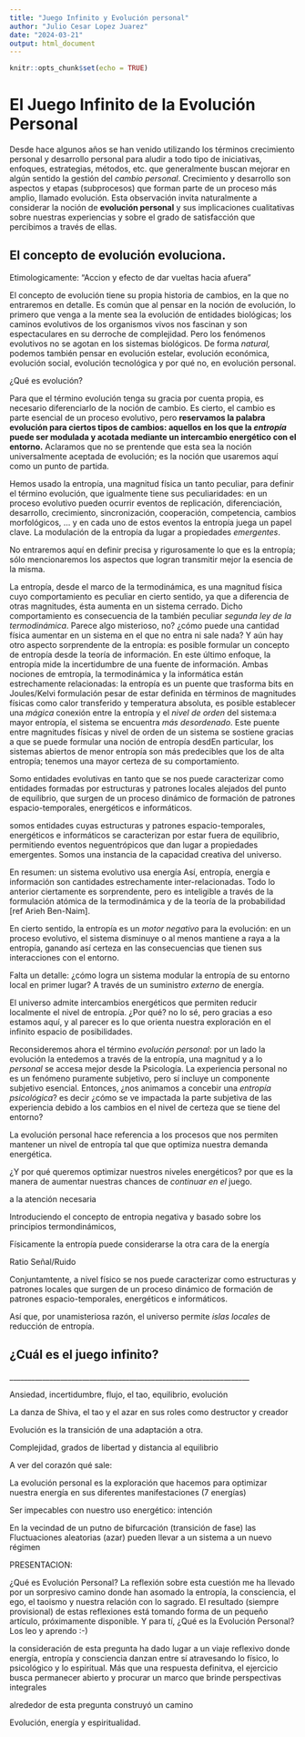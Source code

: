 ```yaml
---
title: "Juego Infinito y Evolución personal"
author: "Julio Cesar Lopez Juarez"
date: "2024-03-21"
output: html_document
---
```


```r
knitr::opts_chunk$set(echo = TRUE)
```

# El Juego Infinito de la Evolución Personal

Desde hace algunos años se han venido utilizando los términos crecimiento personal y desarrollo personal para aludir a todo tipo de iniciativas, enfoques, estrategias, métodos, etc. que generalmente buscan mejorar en algún sentido la gestión del *cambio personal*. Crecimiento y desarrollo son aspectos y etapas (subprocesos) que forman parte de un proceso más amplio, llamado evolución. Esta observación invita naturalmente a considerar la noción de **evolución personal** y sus implicaciones cualitativas sobre nuestras experiencias y sobre el grado de satisfacción que percibimos a través de ellas.

## El concepto de evolución evoluciona.

Etimologicamente: "Accion y efecto de dar vueltas hacia afuera"

El concepto de evolución tiene su propia historia de cambios, en la que no entraremos en detalle. Es común que al pensar en la noción de evolución, lo primero que venga a la mente sea la evolución de entidades biológicas; los caminos evolutivos de los organismos vivos nos fascinan y son espectaculares en su derroche de complejidad. Pero los fenómenos evolutivos no se agotan en los sistemas biológicos. De forma *natural,* podemos también pensar en evolución estelar, evolución económica, evolución social, evolución tecnológica y por qué no, en evolución personal.

¿Qué es evolución?

Para que el término evolución tenga su gracia por cuenta propia, es necesario diferenciarlo de la noción de cambio. Es cierto, el cambio es parte esencial de un proceso evolutivo, pero **reservamos la palabra evolución para ciertos tipos de cambios: aquellos en los que la *entropía* puede ser modulada y acotada mediante un intercambio energético con el entorno.** Aclaramos que no se prentende que esta sea la noción universalmente aceptada de evolución; es la noción que usaremos aquí como un punto de partida.

Hemos usado la entropía, una magnitud física un tanto peculiar, para definir el término evolución, que igualmente tiene sus peculiaridades: en un proceso evolutivo pueden ocurrir eventos de replicación, diferenciación, desarrollo, crecimiento, sincronización, cooperación, competencia, cambios morfológicos, ... y en cada uno de estos eventos la entropía juega un papel clave. La modulación de la entropía da lugar a propiedades *emergentes*.

No entraremos aquí en definir precisa y rigurosamente lo que es la entropía; sólo mencionaremos los aspectos que logran transmitir mejor la esencia de la misma.

La entropía, desde el marco de la termodinámica, es una magnitud física cuyo comportamiento es peculiar en cierto sentido, ya que a diferencia de otras magnitudes, ésta aumenta en un sistema cerrado. Dicho comportamiento es consecuencia de la también peculiar *segunda ley de la termodinámica*. Parece algo misterioso, no? ¿cómo puede una cantidad física aumentar en un sistema en el que no entra ni sale nada? Y aún hay otro aspecto sorprendente de la entropía: es posible formular un concepto de entropía desde la teoría de información. En este último enfoque, la entropía mide la incertidumbre de una fuente de información. Ambas nociones de emtropía, la termodinámica y la informática están estrechamente relacionadas: la entropía es un puente que trasforma bits en Joules/Kelvi formulación pesar de estar definida en términos de magnitudes físicas como calor transferido y temperatura absoluta, es posible establecer una *mágica* conexión entre la entropía y el *nivel de orden* del sistema:a mayor entropía, el sistema se encuentra *más desordenado*. Este puente entre magnitudes físicas y nivel de orden de un sistema se sostiene gracias a que se puede formular una noción de entropía desdEn particular, los sistemas abiertos de menor entropía son más predecibles que los de alta entropía; tenemos una mayor certeza de su comportamiento.

Somo entidades evolutivas en tanto que se nos puede caracterizar como entidades formadas por estructuras y patrones locales alejados del punto de equilibrio, que surgen de un proceso dinámico de formación de patrones espacio-temporales, energéticos e informáticos.

somos entidades cuyas estructuras y patrones espacio-temporales, energéticos e informáticos se caracterizan por estar fuera de equilibrio, permitiendo eventos neguentrópicos que dan lugar a propiedades emergentes. Somos una instancia de la capacidad creativa del universo.

En resumen: un sistema evolutivo usa energía Así, entropía, energía e información son cantidades estrechamente inter-relacionadas. Todo lo anterior ciertamente es sorprendente, pero es inteligible a través de la formulación atómica de la termodinámica y de la teoría de la probabilidad [ref Arieh Ben-Naim].

En cierto sentido, la entropía es un *motor negativo* para la evolución: en un proceso evolutivo, el sistema disminuye o al menos mantiene a raya a la entropía, ganando así certeza en las consecuencias que tienen sus interacciones con el entorno.

Falta un detalle: ¿cómo logra un sistema modular la entropía de su entorno local en primer lugar? A través de un suministro *externo* de energía.

El universo admite intercambios energéticos que permiten reducir localmente el nivel de entropía. ¿Por qué? no lo sé, pero gracias a eso estamos aquí, y al parecer es lo que orienta nuestra exploración en el infinito espacio de posibilidades.

Reconsideremos ahora el término *evolución personal*: por un lado la evolución la entedemos a través de la entropía, una magnitud y a lo *personal* se accesa mejor desde la Psicología. La experiencia personal no es un fenómeno puramente subjetivo, pero sí incluye un componente subjetivo esencial. Entonces, ¿nos animamos a concebir una *entropía psicológica*? es decir ¿cómo se ve impactada la parte subjetiva de las experiencia debido a los cambios en el nivel de certeza que se tiene del entorno?

La evolución personal hace referencia a los procesos que nos permiten mantener un nivel de entropía tal que que optimiza nuestra demanda energética.

¿Y por qué queremos optimizar nuestros niveles energéticos? por que es la manera de aumentar nuestras chances de *continuar en el* juego.

a la atención necesaria

Introduciendo el concepto de entropia negativa y basado sobre los principios termondinámicos,

Físicamente la entropía puede considerarse la otra cara de la energía

Ratio Señal/Ruido

Conjuntamtente, a nivel físico se nos puede caracterizar como estructuras y patrones locales que surgen de un proceso dinámico de formación de patrones espacio-temporales, energéticos e informáticos.

Así que, por unamisteriosa razón, el universo permite *islas locales* de reducción de entropía.

## ¿Cuál es el juego infinito?

\_\_\_\_\_\_\_\_\_\_\_\_\_\_\_\_\_\_\_\_\_\_\_\_\_\_\_\_\_\_\_\_\_\_\_\_\_\_\_\_\_\_\_\_\_\_\_\_\_\_\_\_\_\_\_\_\_\_\_\_\_\_\_\_\_\_

Ansiedad, incertidumbre, flujo, el tao, equilibrio, evolución

La danza de Shiva, el tao y el azar en sus roles como destructor y creador

Evolución es la transición de una adaptación a otra.

Complejidad, grados de libertad y distancia al equilibrio

A ver del corazón qué sale:

La evolución personal es la exploración que hacemos para optimizar nuestra energía en sus diferentes manifestaciones (7 energías)

Ser impecables con nuestro uso energético: intención

En la vecindad de un putno de bifurcación (transición de fase) las Fluctuaciones aleatorias (azar) pueden llevar a un sistema a un nuevo régimen

PRESENTACION:

¿Qué es Evolución Personal? La reflexión sobre esta cuestión me ha llevado por un sorpresivo camino donde han asomado la entropía, la consciencia, el ego, el taoismo y nuestra relación con lo sagrado. El resultado (siempre provisional) de estas reflexiones está tomando forma de un pequeño artículo, próximamente disponible. Y para tí, ¿Qué es la Evolución Personal? Los leo y aprendo :-)

la consideración de esta pregunta ha dado lugar a un viaje reflexivo donde energía, entropía y consciencia danzan entre sí atravesando lo físico, lo psicológico y lo espiritual. Más que una respuesta definitva, el ejercicio busca permanecer abierto y procurar un marco que brinde perspectivas integrales

alrededor de esta pregunta construyó un camino

Evolución, energía y espiritualidad.
